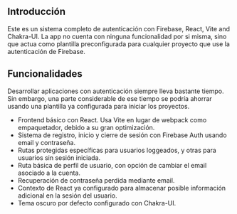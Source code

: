 ## Introducción
Este es un sistema completo de autenticación con Firebase, React, Vite and Chakra-UI. La app no cuenta con ninguna funcionalidad por si misma, sino que actua como plantilla preconfigurada para cualquier proyecto que use la autenticación de Firebase.

## Funcionalidades
Desarrollar aplicaciones con autenticación siempre lleva bastante tiempo. Sin embargo, una parte considerable de ese tiempo se podría ahorrar usando una plantilla ya configurada para iniciar los proyectos.

- Frontend básico con React. Usa Vite en lugar de webpack como empaquetador, debido a su gran optimización.
- Sistema de registro, inicio y cierre de sesión con Firebase Auth usando email y contraseña.
- Rutas protegidas específicas para usuarios loggeados, y otras para usuarios sin sesión iniciada.
- Ruta básica de perfil de usuario, con opción de cambiar el email asociado a la cuenta.
- Recuperación de contraseña perdida mediante email.
- Contexto de React ya configurado para almacenar posible información adicional en la sesión del usuario.
- Tema oscuro por defecto configurado con Chakra-UI.